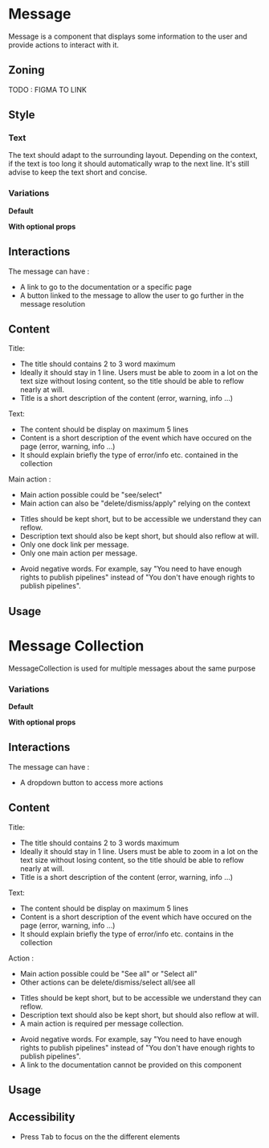 
<Meta of={Stories} />

# Message

<Status id="message" />

Message is a component that displays some information to the user and provide actions to interact with it.

## Zoning

TODO : FIGMA TO LINK

## Style

<FigmaImage
	src="https://www.figma.com/file/MSrfT0wzGwQSL8GuyG3UE7/Messages?node-id=122%3A42331"
	alt="image for messages"
/>

### Text

The text should adapt to the surrounding layout. Depending on the context, if the text is too long it should automatically wrap to the next line.
It's still advise to keep the text short and concise.

### Variations

**Default**

<Canvas>
	<Story of={Stories.DefaultMessageDemo} />
</Canvas>

**With optional props**

<Canvas>
	<Story of={Stories.WithPropVariation} />
</Canvas>

## Interactions

The message can have :

- A link to go to the documentation or a specific page
- A button linked to the message to allow the user to go further in the message resolution

## Content

Title:

<ul>
	<li>The title should contains 2 to 3 word maximum</li>
	<li>
		Ideally it should stay in 1 line. Users must be able to zoom in a lot on the text size without
		losing content, so the title should be able to reflow nearly at will.
	</li>
	<li>Title is a short description of the content (error, warning, info …)</li>
</ul>

Text:

<ul>
	<li>The content should be display on maximum 5 lines</li>
	<li>
		Content is a short description of the event which have occured on the page (error, warning, info
		…)
	</li>
	<li>It should explain briefly the type of error/info etc. contained in the collection</li>
</ul>

Main action :

<ul>
	<li>Main action possible could be "see/select"</li>
	<li>Main action can also be "delete/dismiss/apply" relying on the context</li>
</ul>

<Use>
	<Use.Do>
		<ul>
			<li>Titles should be kept short, but to be accessible we understand they can reflow.</li>
			<li>Description text should also be kept short, but should also reflow at will.</li>
			<li>Only one dock link per message.</li>
			<li>Only one main action per message.</li>
		</ul>
	</Use.Do>
	<Use.Dont>
		<ul>
			<li>
				Avoid negative words. For example, say "You need to have enough rights to publish pipelines"
				instead of "You don't have enough rights to publish pipelines".
			</li>
		</ul>
	</Use.Dont>
</Use>

## Usage

<Canvas>
	<Story of={Stories.MessageInformationTemplateStory} />
</Canvas>

<ArgTypes of={Stories.MessageInformationTemplateStory} />

# Message Collection

MessageCollection is used for multiple messages about the same purpose

### Variations

**Default**

<Canvas>
	<Story of={Stories.DefaultMessageCollectionDemo} />
</Canvas>

**With optional props**

<Canvas>
	<Story of={Stories.MessageCollectionWithPropVariation} />
</Canvas>

## Interactions

The message can have :

- A dropdown button to access more actions

## Content

Title:

<ul>
	<li>The title should contains 2 to 3 words maximum</li>
	<li>
		Ideally it should stay in 1 line. Users must be able to zoom in a lot on the text size without
		losing content, so the title should be able to reflow nearly at will.
	</li>
	<li>Title is a short description of the content (error, warning, info …)</li>
</ul>

Text:

<ul>
	<li>The content should be display on maximum 5 lines</li>
	<li>
		Content is a short description of the event which have occured on the page (error, warning, info
		…)
	</li>
	<li>It should explain briefly the type of error/info etc. contains in the collection</li>
</ul>

Action :

<ul>
	<li>Main action possible could be "See all" or "Select all"</li>
	<li>Other actions can be delete/dismiss/select all/see all</li>
</ul>

<Use>
	<Use.Do>
		<ul>
			<li>Titles should be kept short, but to be accessible we understand they can reflow.</li>
			<li>Description text should also be kept short, but should also reflow at will.</li>
			<li>A main action is required per message collection.</li>
		</ul>
	</Use.Do>
	<Use.Dont>
		<ul>
			<li>
				Avoid negative words. For example, say "You need to have enough rights to publish pipelines"
				instead of "You don't have enough rights to publish pipelines".
			</li>
			<li>A link to the documentation cannot be provided on this component</li>
		</ul>
	</Use.Dont>
</Use>

## Usage

<Canvas>
	<Story of={Stories.MessageCollectionInformationTemplateStory} />
</Canvas>

<ArgTypes of={Stories.MessageCollectionInformationTemplateStory} />

## Accessibility

- Press <kbd>Tab</kbd> to focus on the the different elements
